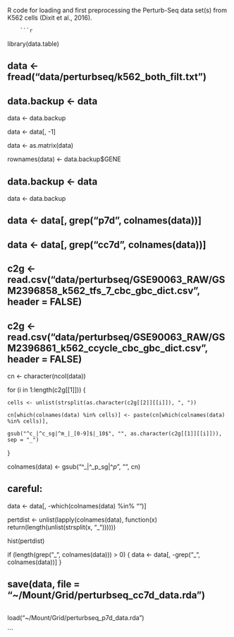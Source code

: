R code for loading and first preprocessing the Perturb-Seq data set(s) from K562 cells (Dixit et al., 2016).
  
		```r

library(data.table)

## data <- fread("data/perturbseq/k562_both_filt.txt")

## data.backup <- data

data <- data.backup

data <- data[, -1]

data <- as.matrix(data)

rownames(data) <- data.backup$GENE

## data.backup <- data

data <- data.backup

## data <- data[, grep("p7d", colnames(data))]

## data <- data[, grep("cc7d", colnames(data))]

## c2g <- read.csv("data/perturbseq/GSE90063_RAW/GSM2396858_k562_tfs_7_cbc_gbc_dict.csv", header = FALSE)

## c2g <- read.csv("data/perturbseq/GSE90063_RAW/GSM2396861_k562_ccycle_cbc_gbc_dict.csv", header = FALSE)

cn <- character(ncol(data))

for (i in 1:length(c2g[[1]])) {
    
    cells <- unlist(strsplit(as.character(c2g[[2]][[i]]), ", "))
    
    cn[which(colnames(data) %in% cells)] <- paste(cn[which(colnames(data) %in% cells)],
                                                       gsub("^c_|^c_sg|^m_|_[0-9]$|_10$", "", as.character(c2g[[1]][[i]])), sep = "_")

}

colnames(data) <- gsub("^_|^_p_sg|^_p_", "", cn)

## careful:

data <- data[, -which(colnames(data) %in% "")]

pertdist <- unlist(lapply(colnames(data), function(x) return(length(unlist(strsplit(x, "_"))))))

hist(pertdist)

if (length(grep("_", colnames(data))) > 0) {
    data <- data[, -grep("_", colnames(data))]
}

## save(data, file = "~/Mount/Grid/perturbseq_cc7d_data.rda")

## ##

load("~/Mount/Grid/perturbseq_p7d_data.rda")

```
